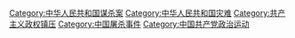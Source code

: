 
[[Category:中华人民共和国谋杀案|Category:中华人民共和国谋杀案]]
[[Category:中华人民共和国灾难|Category:中华人民共和国灾难]]

[[Category:共产主义政权镇压|Category:共产主义政权镇压]]
[[Category:中国屠杀事件|Category:中国屠杀事件]]
[[Category:中国共产党政治运动|Category:中国共产党政治运动]]